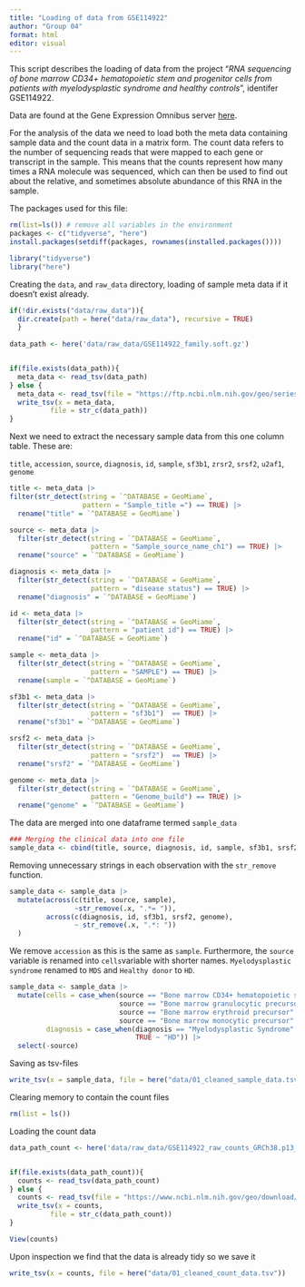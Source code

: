 ```yaml
---
title: "Loading of data from GSE114922"
author: "Group 04"
format: html
editor: visual
---
```


This script describes the loading of data from the project "*RNA sequencing of bone marrow CD34+ hematopoietic stem and progenitor cells from patients with myelodysplastic syndrome and healthy controls*", identifer GSE114922.

Data are found at the Gene Expression Omnibus server [here](https://www.ncbi.nlm.nih.gov/geo/query/acc.cgi?acc=GSE114922).

For the analysis of the data we need to load both the meta data containing sample data and the count data in a matrix form. The count data refers to the number of sequencing reads that were mapped to each gene or transcript in the sample. This means that the counts represent how many times a RNA molecule was sequenced, which can then be used to find out about the relative, and sometimes absolute abundance of this RNA in the sample.

The packages used for this file:

```r
rm(list=ls()) # remove all variables in the environment
packages <- c("tidyverse", "here")
install.packages(setdiff(packages, rownames(installed.packages())))  

library("tidyverse")
library("here")

```

Creating the `data`, and `raw_data` directory, loading of sample meta data if it doesn't exist already.

```r
if(!dir.exists("data/raw_data")){
  dir.create(path = here("data/raw_data"), recursive = TRUE)
  } 
  
data_path <- here('data/raw_data/GSE114922_family.soft.gz')


if(file.exists(data_path)){
  meta_data <- read_tsv(data_path)
} else {
  meta_data <- read_tsv(file = "https://ftp.ncbi.nlm.nih.gov/geo/series/GSE114nnn/GSE114922/soft/GSE114922_family.soft.gz")
  write_tsv(x = meta_data,
          file = str_c(data_path))
}
```

Next we need to extract the necessary sample data from this one column table. These are:

`title`, `accession`, `source`, `diagnosis`, `id`, `sample`, `sf3b1`, `zrsr2`, `srsf2`, `u2af1`, `genome`

```r
title <- meta_data |> 
filter(str_detect(string = `^DATABASE = GeoMiame`, 
                  pattern = "Sample_title =") == TRUE) |> 
  rename("title" = `^DATABASE = GeoMiame`)

source <- meta_data |> 
  filter(str_detect(string = `^DATABASE = GeoMiame`,
                    pattern = "Sample_source_name_ch1") == TRUE) |> 
  rename("source" = `^DATABASE = GeoMiame`)

diagnosis <- meta_data |> 
  filter(str_detect(string = `^DATABASE = GeoMiame`,
                    pattern = "disease status") == TRUE) |> 
  rename("diagnosis" = `^DATABASE = GeoMiame`)

id <- meta_data |> 
  filter(str_detect(string = `^DATABASE = GeoMiame`,
                    pattern = "patient id") == TRUE) |> 
  rename("id" = `^DATABASE = GeoMiame`)

sample <- meta_data |> 
  filter(str_detect(string = `^DATABASE = GeoMiame`,
                    pattern = "SAMPLE") == TRUE) |> 
  rename(sample = `^DATABASE = GeoMiame`)

sf3b1 <- meta_data |> 
  filter(str_detect(string = `^DATABASE = GeoMiame`,
                    pattern = "sf3b1")  == TRUE) |> 
  rename("sf3b1" = `^DATABASE = GeoMiame`)

srsf2 <- meta_data |> 
  filter(str_detect(string = `^DATABASE = GeoMiame`,
                    pattern = "srsf2")  == TRUE) |> 
  rename("srsf2" = `^DATABASE = GeoMiame`)

genome <- meta_data |> 
  filter(str_detect(string = `^DATABASE = GeoMiame`,
                    pattern = "Genome_build") == TRUE) |> 
  rename("genome" = `^DATABASE = GeoMiame`)
```

The data are merged into one dataframe termed `sample_data`

```r
### Merging the clinical data into one file
sample_data <- cbind(title, source, diagnosis, id, sample, sf3b1, srsf2, genome) 
```

Removing unnecessary strings in each observation with the `str_remove` function.

```r
sample_data <- sample_data |> 
  mutate(across(c(title, source, sample),
                ~str_remove(.x, ".*= ")),
         across(c(diagnosis, id, sf3b1, srsf2, genome),
                ~ str_remove(.x, ".*: "))
  )
```

We remove `accession` as this is the same as `sample`. Furthermore, the `source` variable is renamed into `cells`variable with shorter names. `Myelodysplastic syndrome` renamed to `MDS` and `Healthy donor` to `HD`.

```r
sample_data <- sample_data |> 
  mutate(cells = case_when(source == "Bone marrow CD34+ hematopoietic stem/progenitor cells" ~ "HSC", 
                           source == "Bone marrow granulocytic precursor" ~ "granulocytic",
                           source == "Bone marrow erythroid precursor" ~ "erythroid", 
                           source == "Bone marrow monocytic precursor" ~ "monocytic"),
         diagnosis = case_when(diagnosis == "Myelodysplastic Syndrome" ~ "MDS", 
                               TRUE ~ "HD")) |> 
  select(-source)
```

Saving as tsv-files

```r
write_tsv(x = sample_data, file = here("data/01_cleaned_sample_data.tsv"))
```

Clearing memory to contain the count files

```r
rm(list = ls())
```

Loading the count data

```r

data_path_count <- here('data/raw_data/GSE114922_raw_counts_GRCh38.p13_NCBI.tsv.gz')


if(file.exists(data_path_count)){
  counts <- read_tsv(data_path_count)
} else {
  counts <- read_tsv(file = "https://www.ncbi.nlm.nih.gov/geo/download/?type=rnaseq_counts&acc=GSE114922&format=file&file=GSE114922_raw_counts_GRCh38.p13_NCBI.tsv.gz")
  write_tsv(x = counts,
          file = str_c(data_path_count))
}

View(counts)
```

Upon inspection we find that the data is already tidy so we save it

```r
write_tsv(x = counts, file = here("data/01_cleaned_count_data.tsv"))
```
